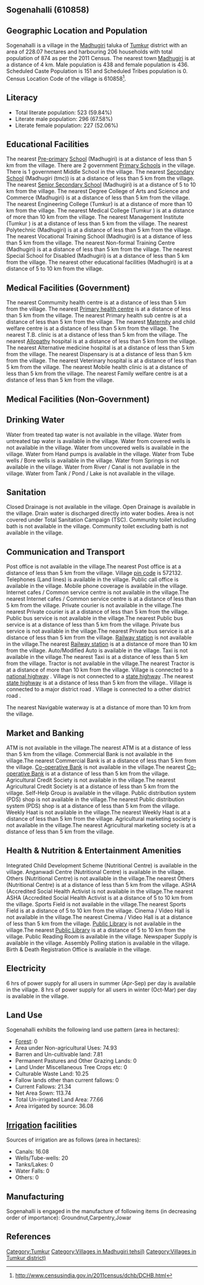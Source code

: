 {{Infobox settlement
| name=Sogenahalli
| native_name=
| native_name_lang=
| other_name=
| nickname=
| settlement_type=Village
| image_skyline=
| image_alt=
| image_caption=
| pushpin_map=India Karnataka
| pushpin_label_position=right
| pushpin_map_alt=
| pushpin_map_caption=Location in Karnataka, India
| latd=
| latm=
| lats=
| latNS=
| longd=
| longm=
| longs=
| longEW=
| coordinates_display=inline,title
| subdivision_type=Country
| subdivision_name={{flag|India}}
| subdivision_type1=[[States and territories of India|State]]
| subdivision_name1=Karnataka 
| subdivision_type2=[[List of districts of India|District]]
| subdivision_name2=Tumkur
| subdivision_type3=Tahsil
| subdivision_name3=Madhugiri 
| website=
| established_title=<!-- Established -->
| established_date=
| founder=
| named_for=
| government_type=
| governing_body=
| unit_pref=Metric=
| area_footnotes=
| area_rank=
| area_total_km2=2.28
| elevation_footnotes=
| elevation_m=
| population_total=874
| population_as_of=2011
| population_rank=
| population_density_km2=383
| population_demonym=
| population_footnotes=
| demographics_type1=Languages
| demographics1_title1=Official
| demographics1_info1=[[Kannada language|Kannada]]
| timezone1=[[Indian Standard Time|IST]]
| utc_offset1==+5:30
| postal_code_type=[[Postal Index Number|PIN]]
| postal_code=572132
| area_code_type=Telephone code
| area_code=
| registration_plate=
| blank1_name_sec1=Nearest city
| blank1_info_sec1=[[Madhugiri]]
| blank2_name_sec1=[[Human sex ratio|Sex ratio]]
| blank2_info_sec1=995 [[male|♂]]/[[female|♀]]
| blank3_name_sec1=Literacy
| blank3_info_sec1=59.84%
| blank1_name_sec2=[[2011 Census of India|2011 census]] code
| blank1_info_sec2=610858
| footnotes=
}}

== Sogenahalli (610858) ==

== Geographic Location and Population ==

Sogenahalli is a village in the [[Madhugiri ]] taluka of [[Tumkur]] district with an area of 228.07 hectares and harbouring 206 households with total population of 874 as per the 2011 Census. The nearest town [[Madhugiri]] is at a distance of 4 km. Male population is 438 and female population is 436. Scheduled Caste Population is 151 and Scheduled Tribes population is 0. Census Location Code of the village is 610858<ref>http://www.censusindia.gov.in/2011census/dchb/DCHB.html</ref>.


== Literacy ==  
* Total literate population: 523 (59.84%)
* Literate male population: 296 (67.58%)
* Literate female population: 227 (52.06%)


== Educational Facilities ==  
The nearest [[Pre-primary]] [[School]] (Madhugiri) is at a distance of less than 5 km from the village.
There are 2 government [[Primary School]]s in the village.
There is 1 government Middle School in the village.
The nearest [[Secondary School]] (Madhugiri (tmc)) is at a distance of less than 5 km from the village.
The nearest [[Senior Secondary School]] (Madhugiri) is at a distance of 5 to 10 km from the village.
The nearest Degree College of Arts and Science and Commerce (Madhugiri) is at a distance of less than 5 km from the village.
The nearest Engineering College (Tumkur) is at a distance of more than 10 km from the village.
The nearest Medical College (Tumkur ) is at a distance of more than 10 km from the village.
The nearest Management Institute (Tumkur ) is at a distance of less than 5 km from the village.
The nearest Polytechnic (Madhugiri) is at a distance of less than 5 km from the village.
The nearest Vocational Training School (Madhugiri) is at a distance of less than 5 km from the village.
The nearest Non-formal Training Centre (Madhugiri) is at a distance of less than 5 km from the village.
The nearest Special School for Disabled (Madhugiri) is at a distance of less than 5 km from the village.
The nearest other educational facilities (Madhugiri) is at a distance of 5 to 10 km from the village.


== Medical Facilities (Government) ==
The nearest Commumity health centre is at a distance of less than 5 km from the village.
The nearest [[Primary health centre]] is at a distance of less than 5 km from the village.
The nearest Primary health sub centre is at a distance of less than 5 km from the village.
The nearest [[Maternity]] and child welfare centre is at a distance of less than 5 km from the village.
The nearest T.B. clinic is at a distance of less than 5 km from the village.
The nearest [[Allopathy]] hospital is at a distance of less than 5 km from the village.
The nearest Alternative medicine hospital is at a distance of less than 5 km from the village.
The nearest Dispensary is at a distance of less than 5 km from the village.
The nearest Veterinary hospital is at a distance of less than 5 km from the village.
The nearest Mobile health clinic is at a distance of less than 5 km from the village.
The nearest Family welfare centre is at a distance of less than 5 km from the village.


== Medical Facilities (Non-Government) ==











== Drinking Water ==
Water from treated tap water is not available in the village.
Water from untreated tap water is available in the village.
Water from covered wells is not available in the village.
Water from uncovered wells is available in the village.
Water from Hand pumps is available in the village.
Water from Tube wells / Bore wells is available in the village.
Water from Springs is not available in the village.
Water from River / Canal is not available in the village.
Water from Tank / Pond / Lake is not available in the village.


== Sanitation ==
Closed Drainage is not available in the village.
Open Drainage is available in the village.
Drain water is discharged directly into water bodies.
Area is not covered under Total Sanitation Campaign (TSC).
Community toilet including bath is not available in the village.
Community toilet excluding bath is not available in the village.


== Communication and Transport ==
Post office is not available in the village.The nearest Post office is at a distance of less than 5 km from the village.
Village [[pin code]] is 572132.
Telephones (Land lines) is available in the village.
Public call office is available in the village.
Mobile phone coverage is available in the village.
Internet cafes / Common service centre is not available in the village.The nearest Internet cafes / Common service centre is at a distance of less than 5 km from the village.
Private courier is not available in the village.The nearest Private courier is at a distance of less than 5 km from the village.
Public bus service is not available in the village.The nearest Public bus service is at a distance of less than 5 km from the village.
Private bus service is not available in the village.The nearest Private bus service is at a distance of less than 5 km from the village.
[[Railway station]] is not available in the village.The nearest [[Railway station]] is at a distance of more than 10 km from the village.
Auto/Modified Auto is available in the village.
Taxi is not available in the village.The nearest Taxi is at a distance of less than 5 km from the village.
Tractor is not available in the village.The nearest Tractor is at a distance of more than 10 km from the village.
Village is connected to a [[national highway]]  .
Village is not connected to a [[state highway]] .The nearest [[state highway]] is at a distance of less than 5 km from the village..
Village is connected to a major district road    .
Village is connected to a other district road  .



The nearest Navigable waterway is at a distance of more than 10 km from the village.



== Market and Banking ==
ATM is not available in the village.The nearest ATM is at a distance of less than 5 km from the village.
Commercial Bank is not available in the village.The nearest Commercial Bank is at a distance of less than 5 km from the village.
[[Co-operative Bank]] is not available in the village.The nearest [[Co-operative Bank]] is at a distance of less than 5 km from the village.
Agricultural Credit Society is not available in the village.The nearest Agricultural Credit Society is at a distance of less than 5 km from the village.
Self-Help Group is available in the village.
Public distribution system (PDS) shop is not available in the village.The nearest Public distribution system (PDS) shop is at a distance of less than 5 km from the village.
Weekly Haat is not available in the village.The nearest Weekly Haat is at a distance of less than 5 km from the village.
Agricultural marketing society is not available in the village.The nearest Agricultural marketing society is at a distance of less than 5 km from the village.


== Health & Nutrition & Entertainment Amenities ==
Integrated Child Development Scheme (Nutritional Centre) is available in the village.
Anganwadi Centre (Nutritional Centre) is available in the village.
Others (Nutritional Centre) is not available in the village.The nearest Others (Nutritional Centre) is at a distance of less than 5 km from the village.
ASHA (Accredited Social Health Activist is not available in the village.The nearest ASHA (Accredited Social Health Activist is at a distance of 5 to 10 km from the village.
Sports Field is not available in the village.The nearest Sports Field is at a distance of 5 to 10 km from the village.
Cinema / Video Hall is not available in the village.The nearest Cinema / Video Hall is at a distance of less than 5 km from the village.
[[Public Library]] is not available in the village.The nearest [[Public Library]] is at a distance of 5 to 10 km from the village.
Public Reading Room is available in the village.
Newspaper Supply is available in the village.
Assembly Polling station is available in the village.
Birth & Death Registration Office is available in the village.


== Electricity ==






6 hrs of power supply for all users in summer (Apr-Sep) per day is available in the village.
8 hrs of power supply for all users in winter (Oct-Mar) per day is available in the village.


== Land Use ==
Sogenahalli exhibits the following land use pattern (area in hectares):
* [[Forest]]: 0
* Area under Non-agricultural Uses: 74.93
* Barren and Un-cultivable land: 7.81
* Permanent Pastures and Other Grazing Lands: 0
* Land Under Miscellaneous Tree Crops etc: 0
* Culturable Waste Land: 10.25
* Fallow lands other than current fallows: 0
* Current Fallows: 21.34
* Net Area Sown: 113.74
* Total Un-irrigated Land Area: 77.66
* Area irrigated by source: 36.08


== [[Irrigation]] facilities ==
Sources of irrigation are as follows (area in hectares):
* Canals: 16.08
* Wells/Tube-wells: 20
* Tanks/Lakes: 0
* Water Falls: 0
* Others: 0


== Manufacturing ==
Sogenahalli is engaged in the manufacture of following items (in decreasing order of importance): Groundnut,Carpentry,Jowar


[[Category:Tumkur]]
[[Category:Villages in Madhugiri  tehsil)]]
[[Category:Villages in Tumkur district)]]


== References ==
{{Reflist}}


